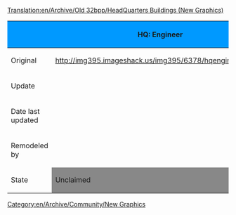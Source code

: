[[Translation:en/Archive/Old 32bpp/HeadQuarters Buildings (New Graphics)]]
[[Category:en/Archive/Community/New Graphics]]


{| border=2
!style="background:#0099FF;" | 
!style="background:#0099FF;" |HQ: Engineer
!style="background:#0099FF;" |HQ: Traffic Manager
!style="background:#0099FF;" |HQ: Transport Coordinator
!style="background:#0099FF;" |HQ: Director
!style="background:#0099FF;" |HQ: Chairman
|-
|Original
|http://img395.imageshack.us/img395/6378/hqengineer0dx.gif
|http://img392.imageshack.us/img392/980/hqtraffic6ra.gif
|http://img399.imageshack.us/img399/8310/hqcoordinator5ua.gif
|http://img399.imageshack.us/img399/6280/hqdirector3kk.gif
|http://img392.imageshack.us/img392/1034/hqchairman2rt.gif 
|-
|Update
| 
|
|
|
| 
|-
|Date last updated
|
|
|
|
| 
|-
|Remodeled by
|
|
|
|
| 
|-
|State
!style="background:#888888;" |Unclaimed	
!style="background:#888888;" |Unclaimed
!style="background:#888888;" |Unclaimed
!style="background:#888888;" |Unclaimed	
!style="background:#888888;" |Unclaimed	
|}